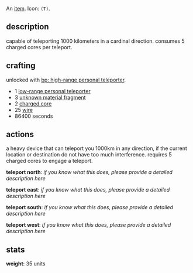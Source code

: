 {{FixTitle}}
An [[items|item]]. Icon: <code><nowiki>(T)</nowiki></code>.

== description ==

capable of teleporting 1000 kilometers in a cardinal direction. consumes 5 charged cores per teleport.

== crafting ==

unlocked with [[bp: high-range personal teleporter]].

* 1 [[low-range personal teleporter]]
* 3 [[unknown material fragment]]
* 2 [[charged core]]
* 25 [[wire]]
* 86400 seconds

== actions ==

a heavy device that can teleport you 1000km in any direction, if the current location or destination do not have too much interference. requires 5 charged cores to engage a teleport.

'''teleport north''': ''if you know what this does, please provide a detailed description here''

'''teleport east''': ''if you know what this does, please provide a detailed description here''

'''teleport south''': ''if you know what this does, please provide a detailed description here''

'''teleport west''': ''if you know what this does, please provide a detailed description here''

== stats ==

'''weight''': 35 units